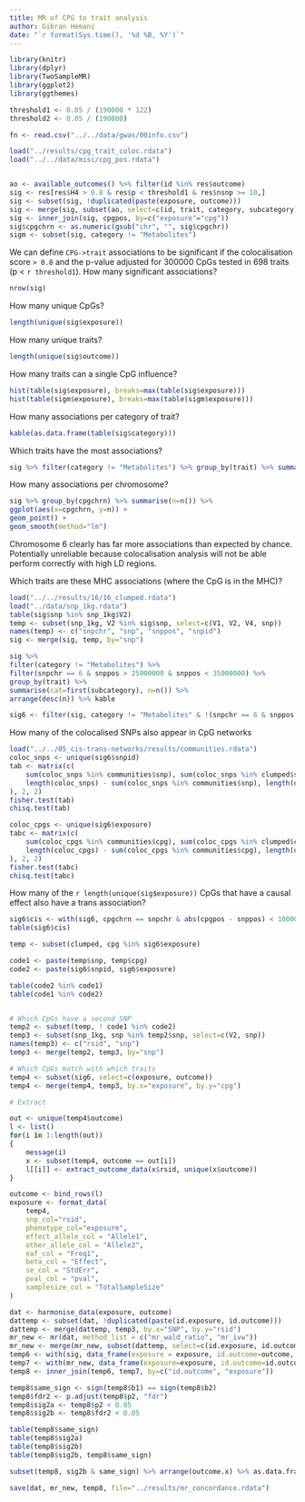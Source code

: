 ```yaml
---
title: MR of CPG to trait analysis
author: Gibran Hemani
date: "`r format(Sys.time(), '%d %B, %Y')`"
---
```


```r
library(knitr)
library(dplyr)
library(TwoSampleMR)
library(ggplot2)
library(ggthemes)

threshold1 <- 0.05 / (190000 * 122)
threshold2 <- 0.05 / (190000)

fn <- read.csv("../../data/gwas/00info.csv")

load("../results/cpg_trait_coloc.rdata")
load("../../data/misc/cpg_pos.rdata")


ao <- available_outcomes() %>% filter(id %in% res$outcome)
sig <- res[res$H4 > 0.8 & res$p < threshold1 & res$nsnp >= 10,]
sig <- subset(sig, !duplicated(paste(exposure, outcome)))
sig <- merge(sig, subset(ao, select=c(id, trait, category, subcategory)), by.x="outcome", by.y="id")
sig <- inner_join(sig, cpgpos, by=c("exposure"="cpg"))
sig$cpgchrn <- as.numeric(gsub("chr", "", sig$cpgchr))
sigm <- subset(sig, category != "Metabolites")

```

We can define `CPG->trait` associations to be significant if the colocalisation score `> 0.8` and the p-value adjusted for 300000 CpGs tested in 698 traits (p < `r threshold1`). How many significant associations?

```r
nrow(sig)
```

How many unique CpGs?

```r
length(unique(sig$exposure))
```

How many unique traits?

```r
length(unique(sig$outcome))
```

How many traits can a single CpG influence?

```r
hist(table(sig$exposure), breaks=max(table(sig$exposure)))
hist(table(sigm$exposure), breaks=max(table(sigm$exposure)))
```

How many associations per category of trait?

```r
kable(as.data.frame(table(sig$category)))
```

Which traits have the most associations?

```r
sig %>% filter(category != "Metabolites") %>% group_by(trait) %>% summarise(cat=first(subcategory), n=n()) %>% arrange(desc(n)) %>% kable
```

How many associations per chromosome?

```r
sig %>% group_by(cpgchrn) %>% summarise(n=n()) %>% 
ggplot(aes(x=cpgchrn, y=n)) +
geom_point() +
geom_smooth(method="lm")

```

Chromosome 6 clearly has far more associations than expected by chance. Potentially unreliable because colocalisation analysis will not be able perform correctly with high LD regions. 

Which traits are these MHC associations (where the CpG is in the MHC)?

```r
load("../../results/16/16_clumped.rdata")
load("../data/snp_1kg.rdata")
table(sig$snp %in% snp_1kg$V2)
temp <- subset(snp_1kg, V2 %in% sig$snp, select=c(V1, V2, V4, snp))
names(temp) <- c("snpchr", "snp", "snppos", "snpid")
sig <- merge(sig, temp, by="snp")

sig %>% 
filter(category != "Metabolites") %>% 
filter(snpchr == 6 & snppos > 25000000 & snppos < 35000000) %>%
group_by(trait) %>% 
summarise(cat=first(subcategory), n=n()) %>% 
arrange(desc(n)) %>% kable

sig6 <- filter(sig, category != "Metabolites" & !(snpchr == 6 & snppos > 28000000 & snppos < 33000000))
```



How many of the colocalised SNPs also appear in CpG networks

```r
load("../../05_cis-trans-networks/results/communities.rdata")
coloc_snps <- unique(sig6$snpid)
tab <- matrix(c(
	sum(coloc_snps %in% communities$snp), sum(coloc_snps %in% clumped$snp), 
	length(coloc_snps) - sum(coloc_snps %in% communities$snp), length(unique(clumped$snp)) - sum(coloc_snps %in% clumped$snp)
), 2, 2)
fisher.test(tab)
chisq.test(tab)

coloc_cpgs <- unique(sig6$exposure)
tabc <- matrix(c(
	sum(coloc_cpgs %in% communities$cpg), sum(coloc_cpgs %in% clumped$cpg), 
	length(coloc_cpgs) - sum(coloc_cpgs %in% communities$cpg), length(unique(clumped$cpg)) - sum(coloc_cpgs %in% clumped$cpg)
), 2, 2)
fisher.test(tabc)
chisq.test(tabc)

```


How many of the `r length(unique(sig$exposure))` CpGs that have a causal effect also have a trans association?


```r
sig6$cis <- with(sig6, cpgchrn == snpchr & abs(cpgpos - snppos) < 1000000)
table(sig6$cis)
```

```r
temp <- subset(clumped, cpg %in% sig6$exposure)

code1 <- paste(temp$snp, temp$cpg)
code2 <- paste(sig6$snpid, sig6$exposure)

table(code2 %in% code1)
table(code1 %in% code2)


# Which CpGs have a second SNP
temp2 <- subset(temp, ! code1 %in% code2)
temp3 <- subset(snp_1kg, snp %in% temp2$snp, select=c(V2, snp))
names(temp3) <- c("rsid", "snp")
temp3 <- merge(temp2, temp3, by="snp")

# Which CpGs match with which traits
temp4 <- subset(sig6, select=c(exposure, outcome))
temp4 <- merge(temp4, temp3, by.x="exposure", by.y="cpg")

# Extract

out <- unique(temp4$outcome)
l <- list()
for(i in 1:length(out))
{
	message(i)
	x <- subset(temp4, outcome == out[i])	
	l[[i]] <- extract_outcome_data(x$rsid, unique(x$outcome))
}

outcome <- bind_rows(l)
exposure <- format_data(
	temp4,
	snp_col="rsid",
	phenotype_col="exposure",
	effect_allele_col = "Allele1",
	other_allele_col = "Allele2",
	eaf_col = "Freq1",
	beta_col = "Effect",
	se_col = "StdErr",
	pval_col = "pval",
	samplesize_col = "TotalSampleSize"
)

dat <- harmonise_data(exposure, outcome)
dattemp <- subset(dat, !duplicated(paste(id.exposure, id.outcome)))
dattemp <- merge(dattemp, temp3, by.x="SNP", by.y="rsid")
mr_new <- mr(dat, method_list = c("mr_wald_ratio", "mr_ivw"))
mr_new <- merge(mr_new, subset(dattemp, select=c(id.exposure, id.outcome, snp)), by=c("id.exposure", "id.outcome"))
temp6 <- with(sig, data_frame(exposure = exposure, id.outcome=outcome, outcome=trait, b1=b, se1=se, p1=p, snp1=snpid))
temp7 <- with(mr_new, data_frame(exposure=exposure, id.outcome=id.outcome, outcome=outcome, b2=b, se2=se, p2=pval, snp2=snp))
temp8 <- inner_join(temp6, temp7, by=c("id.outcome", "exposure"))

temp8$same_sign <- sign(temp8$b1) == sign(temp8$b2)
temp8$fdr2 <- p.adjust(temp8$p2, "fdr")
temp8$sig2a <- temp8$p2 < 0.05
temp8$sig2b <- temp8$fdr2 < 0.05

table(temp8$same_sign)
table(temp8$sig2a)
table(temp8$sig2b)
table(temp8$sig2b, temp8$same_sign)

subset(temp8, sig2b & same_sign) %>% arrange(outcome.x) %>% as.data.frame %>% dplyr::select(snp1, snp2, outcome.y, exposure)

save(dat, mr_new, temp8, file="../results/mr_concordance.rdata")
```




